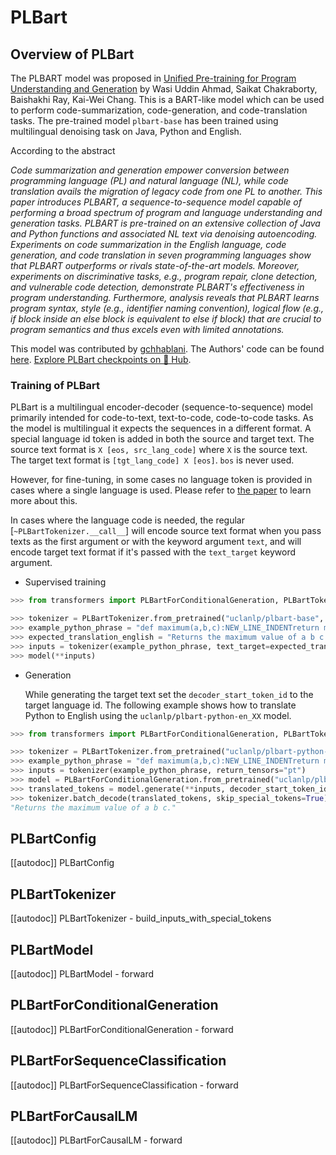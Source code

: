 <!--Copyright 2023 The HuggingFace Team. All rights reserved.

Licensed under the Apache License, Version 2.0 (the "License"); you may not use this file except in compliance with
the License. You may obtain a copy of the License at

http://www.apache.org/licenses/LICENSE-2.0

Unless required by applicable law or agreed to in writing, software distributed under the License is distributed on
an "AS IS" BASIS, WITHOUT WARRANTIES OR CONDITIONS OF ANY KIND, either express or implied. See the License for the
specific language governing permissions and limitations under the License.
-->

# PLBart

## Overview of PLBart

The PLBART model was proposed in [Unified Pre-training for Program Understanding and Generation](https://arxiv.org/abs/2103.06333) by Wasi Uddin Ahmad, Saikat Chakraborty, Baishakhi Ray, Kai-Wei Chang.
This is a BART-like model which can be used to perform code-summarization, code-generation, and code-translation tasks. The pre-trained model `plbart-base` has been trained using multilingual denoising task
on Java, Python and English.

According to the abstract

*Code summarization and generation empower conversion between programming language (PL) and natural language (NL),
while code translation avails the migration of legacy code from one PL to another. This paper introduces PLBART, 
a sequence-to-sequence model capable of performing a broad spectrum of program and language understanding and generation tasks.
PLBART is pre-trained on an extensive collection of Java and Python functions and associated NL text via denoising autoencoding.
Experiments on code summarization in the English language, code generation, and code translation in seven programming languages
show that PLBART outperforms or rivals state-of-the-art models. Moreover, experiments on discriminative tasks, e.g., program
repair, clone detection, and vulnerable code detection, demonstrate PLBART's effectiveness in program understanding.
Furthermore, analysis reveals that PLBART learns program syntax, style (e.g., identifier naming convention), logical flow
(e.g., if block inside an else block is equivalent to else if block) that are crucial to program semantics and thus excels
even with limited annotations.*

This model was contributed by [gchhablani](https://huggingface.co/gchhablani). The Authors' code can be found [here](https://github.com/wasiahmad/PLBART).
[Explore PLBart checkpoints on 🤗 Hub](https://huggingface.co/models?sort=downloads&search=PLBart).

### Training of PLBart

PLBart is a multilingual encoder-decoder (sequence-to-sequence) model primarily intended for code-to-text, text-to-code, code-to-code tasks. As the
model is multilingual it expects the sequences in a different format. A special language id token is added in both the
source and target text. The source text format is `X [eos, src_lang_code]` where `X` is the source text. The
target text format is `[tgt_lang_code] X [eos]`. `bos` is never used.

However, for fine-tuning, in some cases no language token is provided in cases where a single language is used. Please refer to [the paper](https://arxiv.org/abs/2103.06333) to learn more about this.

In cases where the language code is needed, the regular [`~PLBartTokenizer.__call__`] will encode source text format 
when you pass texts as the first argument or with the keyword argument `text`, and will encode target text format if
it's passed with the `text_target` keyword argument.

- Supervised training

```python
>>> from transformers import PLBartForConditionalGeneration, PLBartTokenizer

>>> tokenizer = PLBartTokenizer.from_pretrained("uclanlp/plbart-base", src_lang="en_XX", tgt_lang="python")
>>> example_python_phrase = "def maximum(a,b,c):NEW_LINE_INDENTreturn max([a,b,c])"
>>> expected_translation_english = "Returns the maximum value of a b c."
>>> inputs = tokenizer(example_python_phrase, text_target=expected_translation_english, return_tensors="pt")
>>> model(**inputs)
```

- Generation

  While generating the target text set the `decoder_start_token_id` to the target language id. The following
  example shows how to translate Python to English using the `uclanlp/plbart-python-en_XX` model.

```python
>>> from transformers import PLBartForConditionalGeneration, PLBartTokenizer

>>> tokenizer = PLBartTokenizer.from_pretrained("uclanlp/plbart-python-en_XX", src_lang="python", tgt_lang="en_XX")
>>> example_python_phrase = "def maximum(a,b,c):NEW_LINE_INDENTreturn max([a,b,c])"
>>> inputs = tokenizer(example_python_phrase, return_tensors="pt")
>>> model = PLBartForConditionalGeneration.from_pretrained("uclanlp/plbart-python-en_XX")
>>> translated_tokens = model.generate(**inputs, decoder_start_token_id=tokenizer.lang_code_to_id["en_XX"])
>>> tokenizer.batch_decode(translated_tokens, skip_special_tokens=True)[0]
"Returns the maximum value of a b c."
```

## PLBartConfig

[[autodoc]] PLBartConfig

## PLBartTokenizer

[[autodoc]] PLBartTokenizer
    - build_inputs_with_special_tokens

## PLBartModel

[[autodoc]] PLBartModel
    - forward

## PLBartForConditionalGeneration

[[autodoc]] PLBartForConditionalGeneration
    - forward

## PLBartForSequenceClassification

[[autodoc]] PLBartForSequenceClassification
    - forward

## PLBartForCausalLM

[[autodoc]] PLBartForCausalLM
    - forward